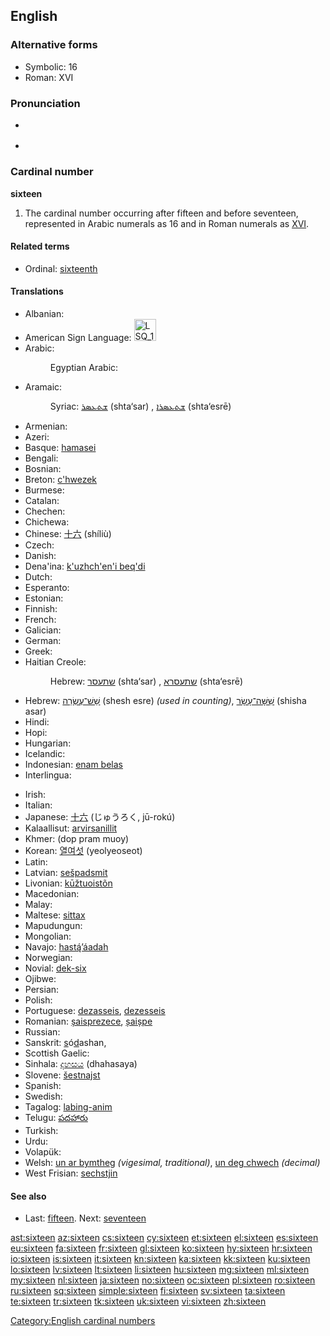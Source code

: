 ==English==

===Alternative forms===
* Symbolic: 16
* Roman: XVI

===Pronunciation===
* {{qualifier|next word stressed near the first syllable}}
*: {{a|UK|US}} {{IPA|/ˈsɪks.tiːn/}}
*: {{audio|en-us-sixteen.ogg|Audio (US)}}
* {{qualifier|next word stressed after the first syllable}}
*: {{a|UK|US}} {{IPA|/ˌsɪksˈtiːn/}}
*: {{rhymes|iːn}}

===Cardinal number===
'''sixteen'''

# The cardinal number occurring after fifteen and before seventeen, represented in Arabic numerals as 16 and in Roman numerals as [[XVI]].

====Related terms====
* Ordinal: [[sixteenth]]

====Translations====
{{trans-top|cardinal number 16}}
* Albanian: {{t|sq|gjashtëmbëdhjetë }}
* American Sign Language: [[Image:LSQ 16.jpg|35px]]
* Arabic: {{t-|ar|ستة عشر|alt=سِتَّةَ عَشَرَ|tr=sittata 3ashara}}
*: Egyptian Arabic: {{tø|arz|ستاشر|tr=sittaashar|sc=Arab|xs=Egyptian Arabic}}
* Aramaic:
*: Syriac: [[ܫܬܥܣܪ]] (shta‘sar) {{m}}, [[ܫܬܥܣܪܐ]] (shta‘esrē) {{f}}
* Armenian: {{t+|hy|տասնվեց|tr=tasnvec'}}
* Azeri: {{t|az|on altı}}
* Basque: [[hamasei]]
* Bengali: {{t|bn|ষোলৌ|tr=sholow}}
* Bosnian: {{t-|bs|šesnaest}}
* Breton: [[c'hwezek]]
* Burmese: {{t|my|ဆယ့်ခြောက်|tr=hsè.chauk|sc=Mymr}}
* Catalan: {{t+|ca|setze}}
* Chechen: {{tø|ce|ялхитта|tr=yalxitta}}
* Chichewa: {{tø|ny|khumi n'zisanu n'chimodzi}}
* Chinese: [[十六]] (shíliù)
* Czech: {{t-|cs|šestnáct}}
* Danish: {{t+|da|seksten}}
* Dena'ina: [[k'uzhch'en'i beq'di]]
* Dutch: {{t+|nl|zestien|f}}
* Esperanto: {{t-|eo|dek ses|xs=Esperanto}}
* Estonian: {{t-|et|kuusteist}}
* Finnish: {{t+|fi|kuusitoista}}
* French: {{t+|fr|seize}}
* Galician: {{t+|gl|dezaseis|xs=Galician}}
* German: {{t+|de|sechzehn}}
* Greek: {{t+|el|δεκαέξι|tr=dekaéxi}}
* Haitian Creole: {{tø|ht|sèz}}
*: Hebrew: [[שתעסר]] (shta‘sar) {{m}}, [[שתעסרא]] (shta‘esrē) {{f}}
* Hebrew: [[שש עשרה|שֵׁשׁ־עֶשְׂרֵה]] (shesh esre) {{f}} ''(used in counting)'', [[ששה עשר|שִׁשָּׁה־עָשָׂר]] (shisha asar) {{m}}
* Hindi: {{t+|hi|सोलह|tr=solah|xs=Hindi}}
* Hopi: {{tø|hop|pakwt niikyang navay siikya’ta}}
* Hungarian: {{t+|hu|tizenhat}}
* Icelandic: {{t+|is|sextán}}
* Indonesian: [[enam belas]]
* Interlingua: {{t|ia|dece-sex}}
{{trans-mid}}
* Irish: {{t|ga|sé déag}}
* Italian: {{t+|it|sedici|m}}
* Japanese: [[十六]] (じゅうろく, jū-rokú)
* Kalaallisut: [[arvirsanillit]]
* Khmer: {{Khmr|[[ដប់ប្រាំមួយ]]}} (dop pram muoy)
* Korean: [[열여섯]] (yeolyeoseot)
* Latin: {{t+|la|sedecim|alt=sēdecim}}
* Latvian: [[sešpadsmit]]
* Livonian: [[kūžtuoistõn]]
* Macedonian: {{t|mk|шеснаесет|tr=šesnáeset}}
* Malay: {{t|ms|enam belas}}
* Maltese: [[sittax]]
* Mapudungun: {{tø|arn|marikayu}}
* Mongolian: {{t|mn| арван зургаа‎|sc=Cyrl}}
* Navajo: [[hastą́ʼáadah]]
* Norwegian: {{t+|no|seksten}}
* Novial: [[dek-six]]
* Ojibwe: {{tø|oj|ashi-ingodwaaswi}}
* Persian: {{t|fa|شانزده|tr=šânzdah|xs=Persian}}
* Polish: {{t+|pl|szesnaście}}
* Portuguese: [[dezasseis]], [[dezesseis]]
* Romanian: [[șaisprezece]], [[șaișpe]] {{italbrac|informal}}
* Russian: {{t+|ru|шестнадцать|tr=šestnádtsat’}}
* Sanskrit: <u>s</u>ó<u>d</u>ashan, {{t|sa|सोस्दषन्|tr=sódashan|xs=Sanskrit}}
* Scottish Gaelic: {{t-|gd|sia|xs=Scottish Gaelic}} {{t-|gd|deug|xs=Scottish Gaelic}}
* Sinhala: [[දහසය]] (dhahasaya)
* Slovene: [[šestnajst]]
* Spanish: {{t+|es|dieciséis|m}}
* Swedish: {{t+|sv|sexton}}
* Tagalog: [[labing-anim]]
* Telugu: [[పదహారు]]
* Turkish: {{t+|tr|on altı}}
* Urdu: {{t-|ur|سولہ|tr=solah|xs=Urdu}}
* Volapük: {{t|vo|degmäl}}
* Welsh: [[un ar bymtheg]] ''(vigesimal, traditional)'', [[un deg chwech]] ''(decimal)''
* West Frisian: [[sechstjin]]
{{trans-bottom}}

====See also====
* Last: [[fifteen]]. Next: [[seventeen]]

[[Category:English cardinal numbers]]

[[ast:sixteen]]
[[az:sixteen]]
[[cs:sixteen]]
[[cy:sixteen]]
[[et:sixteen]]
[[el:sixteen]]
[[es:sixteen]]
[[eu:sixteen]]
[[fa:sixteen]]
[[fr:sixteen]]
[[gl:sixteen]]
[[ko:sixteen]]
[[hy:sixteen]]
[[hr:sixteen]]
[[io:sixteen]]
[[is:sixteen]]
[[it:sixteen]]
[[kn:sixteen]]
[[ka:sixteen]]
[[kk:sixteen]]
[[ku:sixteen]]
[[lo:sixteen]]
[[lv:sixteen]]
[[lt:sixteen]]
[[li:sixteen]]
[[hu:sixteen]]
[[mg:sixteen]]
[[ml:sixteen]]
[[my:sixteen]]
[[nl:sixteen]]
[[ja:sixteen]]
[[no:sixteen]]
[[oc:sixteen]]
[[pl:sixteen]]
[[ro:sixteen]]
[[ru:sixteen]]
[[sq:sixteen]]
[[simple:sixteen]]
[[fi:sixteen]]
[[sv:sixteen]]
[[ta:sixteen]]
[[te:sixteen]]
[[tr:sixteen]]
[[tk:sixteen]]
[[uk:sixteen]]
[[vi:sixteen]]
[[zh:sixteen]]